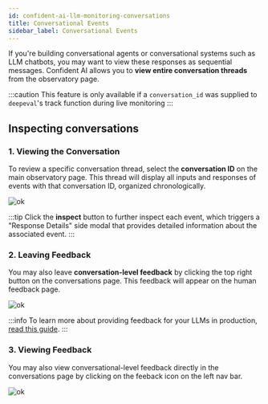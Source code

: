 ```yaml
---
id: confident-ai-llm-monitoring-conversations
title: Conversational Events
sidebar_label: Conversational Events
---
```


If you're building conversational agents or conversational systems such as LLM chatbots, you may want to view these responses as sequential messages. Confident AI allows you to **view entire conversation threads** from the observatory page.

:::caution
This feature is only available if a `conversation_id` was supplied to `deepeval`'s track function during live monitoring
:::

## Inspecting conversations

### 1. Viewing the Conversation

To review a specific conversation thread, select the **conversation ID** on the main observatory page. This thread will display all inputs and responses of events with that conversation ID, organized chronologically.

![ok](https://confident-bucket.s3.amazonaws.com/conversation2.svg)

:::tip
Click the **inspect** button to further inspect each event, which triggers a "Response Details" side modal that provides detailed information about the associated event.
:::

### 2. Leaving Feedback

You may also leave **conversation-level feedback** by clicking the top right button on the conversations page. This feedback will appear on the human feedback page.

![ok](https://confident-bucket.s3.amazonaws.com/conversation_leaving_feedback.svg)

:::info
To learn more about providing feedback for your LLMs in production, [read this guide](confident-ai-human-feedback).
:::

### 3. Viewing Feedback

You may also view conversational-level feedback directly in the conversations page by clicking on the feeback icon on the left nav bar.

![ok](https://confident-bucket.s3.amazonaws.com/conversation_feedback.svg)
